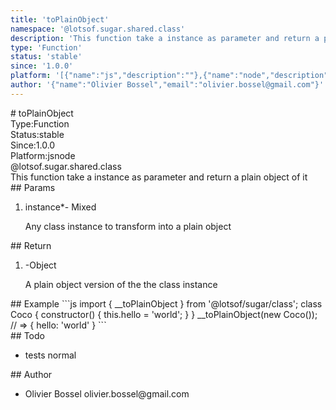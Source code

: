 ```yaml
---
title: 'toPlainObject'
namespace: '@lotsof.sugar.shared.class'
description: 'This function take a instance as parameter and return a plain object of it'
type: 'Function'
status: 'stable'
since: '1.0.0'
platform: '[{"name":"js","description":""},{"name":"node","description":""}]'
author: '{"name":"Olivier Bossel","email":"olivier.bossel@gmail.com"}'
---
```

<div class="docmap-mdx">
# toPlainObject
<div class="_metas">
<div class="_type"><span class="_type-label">Type:</span><span class="_type-value">Function</span></div>
<div class="_status"><span class="_status-label">Status:</span><span class="_status-value -stable">stable</span></div>
<div class="_since"><span class="_since-label">Since:</span><span class="_since-value">1.0.0</span></div>
<div class="_platform"><span class="_platform-label">Platform:</span><span class="_platform-value -js">js</span><span class="_platform-value -node">node</span></div>
</div>
<div class="_namespace">@lotsof.sugar.shared.class</div>
<div class="_description typo-lead typo-format">
This function take a instance as parameter and return a plain object of it
</div>
<div class="_params">
## Params
<ol class="_list">
<li class="_item">
<span class="_name">instance<span class="_required">*</span></span><span class="_default">-</span> <span class="_type">Mixed</span>
<p class="_description">Any class instance to transform into a plain object</p>
</li>
</ol>
</div>
<div class="_return">
## Return
<ol class="_list">
<li class="_item">
<span class="_default">-</span><span class="_type">Object</span>
<p class="_description">A plain object version of the the class instance</p>
</li>
</ol>
</div>
<div class="_examples">
## Example
```js
import { __toPlainObject } from '@lotsof/sugar/class';
class Coco {
   constructor() {
     this.hello = 'world';
   }
}
__toPlainObject(new Coco()); // => { hello: 'world' }
```
</div>
<div class="_todo">
## Todo
<ul class="_list">
<li class="_item">
<span class="_description">tests</span>
<span class="_priority -normal">normal</span>
</li>
</ul>
</div>
<div class="_author">
## Author
<ul class="_list">
<li class="_item">
<span class="_name">Olivier Bossel</span>
<span class="_email">olivier.bossel@gmail.com</span>
</li>
</ul>
</div>
</div>